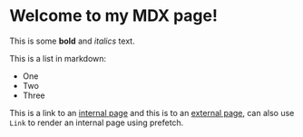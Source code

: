 
# Welcome to my MDX page!

This is some **bold** and _italics_ text. 

This is a list in markdown: 

- One 
- Two 
- Three

This is a link to an [internal page](docs/glossary) and this is to an [external page](https://eaudeweb.ro), 
can also use `Link` to render an <Link href='docs/glossary'>internal page</Link> using prefetch.